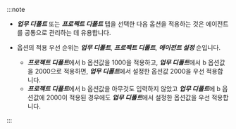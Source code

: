 :::note

* ***업무 디폴트*** 또는 ***프로젝트 디폴트*** 탭을 선택한 다음 옵션을 적용하는 것은 에이전트를 공통으로 관리하는 데 유용합니다.

* 옵션의 적용 우선 순위는 ***업무 디폴트***, ***프로젝트 디폴트***, ***에이전트 설정*** 순입니다. 
  
  * ***프로젝트 디폴트***에서 b 옵션값을 1000을 적용하고, ***업무 디폴트***에서 b 옵션값을 2000으로 적용하면, ***업무 디폴트***에서 설정한 옵션값 2000을 우선 적용합니다.
  * ***프로젝트 디폴트***에서 b 옵션값을 아무것도 입력하지 않았고 ***업무 디폴트***에 b 옵션값에 2000이 적용된 경우에도 ***업무 디폴트***에서 설정한 옵션값을 우선 적용합니다.

:::